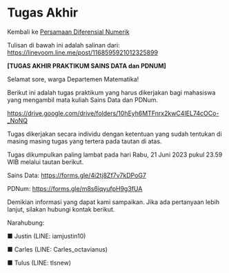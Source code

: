 # Tugas Akhir

Kembali ke [Persamaan Diferensial Numerik](../pdnum2023.qmd)

Tulisan di bawah ini adalah salinan dari: [https://linevoom.line.me/post/1168595921012325899](https://linevoom.line.me/post/1168595921012325899)

**[TUGAS AKHIR PRAKTIKUM SAINS DATA dan PDNUM]**

Selamat sore, warga Departemen Matematika!

Berikut ini adalah tugas praktikum yang harus dikerjakan bagi mahasiswa yang mengambil mata kuliah Sains Data dan PDNum.

[https://drive.google.com/drive/folders/10hEyh6MTFnrx2kwC4IEL74cOCo-_NoNQ](https://drive.google.com/drive/folders/10hEyh6MTFnrx2kwC4IEL74cOCo-_NoNQ)

Tugas dikerjakan secara individu dengan ketentuan yang sudah tentukan di masing masing tugas yang tertera pada tautan di atas.

Tugas dikumpulkan paling lambat pada hari Rabu, 21 Juni 2023 pukul 23.59 WIB melalui tautan berikut.

Sains Data: [https://forms.gle/4i2tj8Zf7v7kDPoG7](https://forms.gle/4i2tj8Zf7v7kDPoG7)

PDNum: [https://forms.gle/m8s6iqyufpH9g3fUA](https://forms.gle/m8s6iqyufpH9g3fUA)

Demikian informasi yang dapat kami sampaikan. Jika ada pertanyaan lebih lanjut, silakan hubungi kontak berikut.

Narahubung:

■ Justin (LINE: iamjustin10)

■ Carles (LINE: Carles_octavianus)

■ Tulus (LINE: tlsnew)